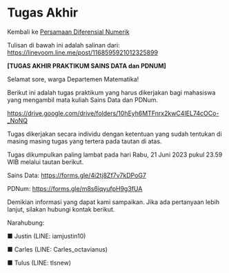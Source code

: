 # Tugas Akhir

Kembali ke [Persamaan Diferensial Numerik](../pdnum2023.qmd)

Tulisan di bawah ini adalah salinan dari: [https://linevoom.line.me/post/1168595921012325899](https://linevoom.line.me/post/1168595921012325899)

**[TUGAS AKHIR PRAKTIKUM SAINS DATA dan PDNUM]**

Selamat sore, warga Departemen Matematika!

Berikut ini adalah tugas praktikum yang harus dikerjakan bagi mahasiswa yang mengambil mata kuliah Sains Data dan PDNum.

[https://drive.google.com/drive/folders/10hEyh6MTFnrx2kwC4IEL74cOCo-_NoNQ](https://drive.google.com/drive/folders/10hEyh6MTFnrx2kwC4IEL74cOCo-_NoNQ)

Tugas dikerjakan secara individu dengan ketentuan yang sudah tentukan di masing masing tugas yang tertera pada tautan di atas.

Tugas dikumpulkan paling lambat pada hari Rabu, 21 Juni 2023 pukul 23.59 WIB melalui tautan berikut.

Sains Data: [https://forms.gle/4i2tj8Zf7v7kDPoG7](https://forms.gle/4i2tj8Zf7v7kDPoG7)

PDNum: [https://forms.gle/m8s6iqyufpH9g3fUA](https://forms.gle/m8s6iqyufpH9g3fUA)

Demikian informasi yang dapat kami sampaikan. Jika ada pertanyaan lebih lanjut, silakan hubungi kontak berikut.

Narahubung:

■ Justin (LINE: iamjustin10)

■ Carles (LINE: Carles_octavianus)

■ Tulus (LINE: tlsnew)